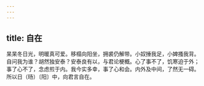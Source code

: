 ```yaml
---
---
---
```

title: 自在
---



杲杲冬日光，明暖真可爱。移榻向阳坐，拥裘仍解带。小奴捶我足，小婢搔我背。自问我为谁？胡然独安泰？安泰良有以，与君论梗概。心了事不了，饥寒迫于外；事了心不了，念虑煎于内。我今实多幸，事了心和会。内外及中间，了然无一碍。所以日（旸）〔阳〕中，向君言自在。